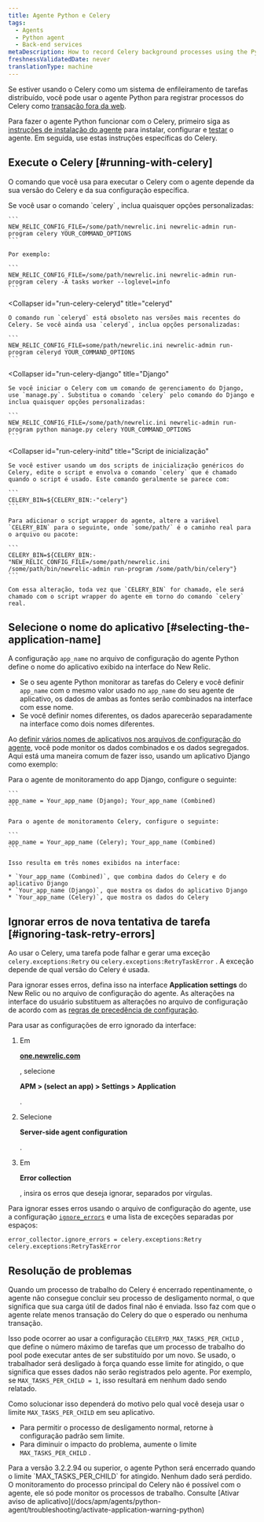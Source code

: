 ```yaml
---
title: Agente Python e Celery
tags:
  - Agents
  - Python agent
  - Back-end services
metaDescription: How to record Celery background processes using the Python agent.
freshnessValidatedDate: never
translationType: machine
---
```


Se estiver usando o Celery como um sistema de enfileiramento de tarefas distribuído, você pode usar o agente Python para registrar processos do Celery como [transação fora da web](/docs/apm/transactions/intro-transactions/monitor-background-processes-other-non-web-transactions).

Para fazer o agente Python funcionar com o Celery, primeiro siga as [instruções de instalação do agente](/docs/agents/python-agent/installation-and-configuration/python-agent-installation) para instalar, configurar e [testar](/docs/agents/python-agent/installation-and-configuration/testing-python-agent) o agente. Em seguida, use estas instruções específicas do Celery.

## Execute o Celery [#running-with-celery]

O comando que você usa para executar o Celery com o agente depende da sua versão do Celery e da sua configuração específica.

<CollapserGroup>
  <Collapser
    id="run-celery-celery"
    title="celery"
  >
    Se você usar o comando `celery` , inclua quaisquer opções personalizadas:

    ```
    NEW_RELIC_CONFIG_FILE=/some/path/newrelic.ini newrelic-admin run-program celery YOUR_COMMAND_OPTIONS
    ```

    Por exemplo:

    ```
    NEW_RELIC_CONFIG_FILE=/some/path/newrelic.ini newrelic-admin run-program celery -A tasks worker --loglevel=info
    ```
  </Collapser>

  <Collapser
    id="run-celery-celeryd"
    title="celeryd"
  >
    O comando run `celeryd` está obsoleto nas versões mais recentes do Celery. Se você ainda usa `celeryd`, inclua opções personalizadas:

    ```
    NEW_RELIC_CONFIG_FILE=some/path/newrelic.ini newrelic-admin run-program celeryd YOUR_COMMAND_OPTIONS
    ```
  </Collapser>

  <Collapser
    id="run-celery-django"
    title="Django"
  >
    Se você iniciar o Celery com um comando de gerenciamento do Django, use `manage.py`. Substitua o comando `celery` pelo comando do Django e inclua quaisquer opções personalizadas:

    ```
    NEW_RELIC_CONFIG_FILE=/some/path/newrelic.ini newrelic-admin run-program python manage.py celery YOUR_COMMAND_OPTIONS
    ```
  </Collapser>

  <Collapser
    id="run-celery-initd"
    title="Script de inicialização"
  >
    Se você estiver usando um dos scripts de inicialização genéricos do Celery, edite o script e envolva o comando `celery` que é chamado quando o script é usado. Este comando geralmente se parece com:

    ```
    CELERY_BIN=${CELERY_BIN:-"celery"}
    ```

    Para adicionar o script wrapper do agente, altere a variável `CELERY_BIN` para o seguinte, onde `some/path/` é o caminho real para o arquivo ou pacote:

    ```
    CELERY_BIN=${CELERY_BIN:-"NEW_RELIC_CONFIG_FILE=/some/path/newrelic.ini /some/path/bin/newrelic-admin run-program /some/path/bin/celery"}
    ```

    Com essa alteração, toda vez que `CELERY_BIN` for chamado, ele será chamado com o script wrapper do agente em torno do comando `celery` real.
  </Collapser>
</CollapserGroup>

## Selecione o nome do aplicativo [#selecting-the-application-name]

A configuração `app_name` no arquivo de configuração do agente Python define o nome do aplicativo exibido na interface do New Relic.

* Se o seu agente Python monitorar as tarefas do Celery e você definir `app_name` com o mesmo valor usado no `app_name` do seu agente de aplicativo, os dados de ambas as fontes serão combinados na interface com esse nome.
* Se você definir nomes diferentes, os dados aparecerão separadamente na interface como dois nomes diferentes.

Ao [definir vários nomes de aplicativos nos arquivos de configuração do agente](/docs/agents/manage-apm-agents/app-naming/use-multiple-names-app), você pode monitor os dados combinados e os dados segregados. Aqui está uma maneira comum de fazer isso, usando um aplicativo Django como exemplo:

<CollapserGroup>
  <Collapser
    id="multiple-app-names"
    title="Usando vários nomes de aplicativos"
  >
    Para o agente de monitoramento do app Django, configure o seguinte:

    ```
    app_name = Your_app_name (Django); Your_app_name (Combined)
    ```

    Para o agente de monitoramento Celery, configure o seguinte:

    ```
    app_name = Your_app_name (Celery); Your_app_name (Combined)
    ```

    Isso resulta em três nomes exibidos na interface:

    * `Your_app_name (Combined)`, que combina dados do Celery e do aplicativo Django
    * `Your_app_name (Django)`, que mostra os dados do aplicativo Django
    * `Your_app_name (Celery)`, que mostra os dados do Celery
  </Collapser>
</CollapserGroup>

## Ignorar erros de nova tentativa de tarefa [#ignoring-task-retry-errors]

Ao usar o Celery, uma tarefa pode falhar e gerar uma exceção `celery.exceptions:Retry` ou `celery.exceptions:RetryTaskError` . A exceção depende de qual versão do Celery é usada.

Para ignorar esses erros, defina isso na interface <DNT>**Application settings**</DNT> do New Relic ou no arquivo de configuração do agente. As alterações na interface do usuário substituem as alterações no arquivo de configuração de acordo com as [regras de precedência de configuração](/docs/agents/python-agent/installation-configuration/python-agent-configuration#options).

Para usar as configurações de erro ignorado da interface:

1. Em

   <DNT>**[one.newrelic.com](https://one.newrelic.com/all-capabilities)**</DNT>

   , selecione

   <DNT>**APM > (select an app) > Settings > Application**</DNT>

   .

2. Selecione

   <DNT>**Server-side agent configuration**</DNT>

   .

3. Em

   <DNT>**Error collection**</DNT>

   , insira os erros que deseja ignorar, separados por vírgulas.

Para ignorar esses erros usando o arquivo de configuração do agente, use a configuração [`ignore_errors`](/docs/agents/python-agent/installation-configuration/python-agent-configuration#error-ignore) e uma lista de exceções separadas por espaços:

```
error_collector.ignore_errors = celery.exceptions:Retry celery.exceptions:RetryTaskError
```

## Resolução de problemas

Quando um processo de trabalho do Celery é encerrado repentinamente, o agente não consegue concluir seu processo de desligamento normal, o que significa que sua carga útil de dados final não é enviada. Isso faz com que o agente relate menos transação do Celery do que o esperado ou nenhuma transação.

Isso pode ocorrer ao usar a configuração `CELERYD_MAX_TASKS_PER_CHILD` , que define o número máximo de tarefas que um processo de trabalho do pool pode executar antes de ser substituído por um novo. Se usado, o trabalhador será desligado à força quando esse limite for atingido, o que significa que esses dados não serão registrados pelo agente. Por exemplo, se `MAX_TASKS_PER_CHILD = 1`, isso resultará em nenhum dado sendo relatado.

Como solucionar isso dependerá do motivo pelo qual você deseja usar o limite `MAX_TASKS_PER_CHILD` em seu aplicativo.

* Para permitir o processo de desligamento normal, retorne à configuração padrão sem limite.
* Para diminuir o impacto do problema, aumente o limite `MAX_TASKS_PER_CHILD` .

<Callout variant="important">
  Para a versão 3.2.2.94 ou superior, o agente Python será encerrado quando o limite `MAX_TASKS_PER_CHILD` for atingido. Nenhum dado será perdido.
</Callout>

<Callout variant="important">
  O monitoramento do processo principal do Celery não é possível com o agente, ele só pode monitor os processos de trabalho. Consulte [Ativar aviso de aplicativo](/docs/apm/agents/python-agent/troubleshooting/activate-application-warning-python)
</Callout>